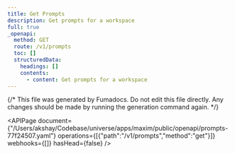 ```yaml
---
title: Get Prompts
description: Get prompts for a workspace
full: true
_openapi:
  method: GET
  route: /v1/prompts
  toc: []
  structuredData:
    headings: []
    contents:
      - content: Get prompts for a workspace
---
```


{/* This file was generated by Fumadocs.
Do not edit this file directly. Any changes should be made by running the generation command again. */}

<APIPage document={"/Users/akshay/Codebase/universe/apps/maxim/public/openapi/prompts-77f24507.yaml"} operations={[{"path":"/v1/prompts","method":"get"}]} webhooks={[]} hasHead={false} />